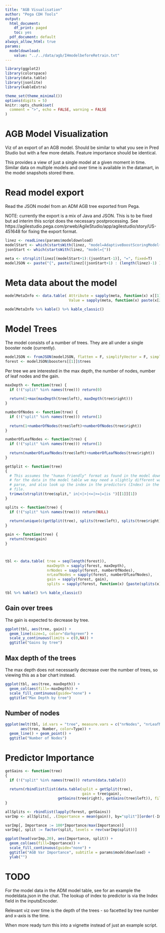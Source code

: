 ```yaml
---
title: "AGB Visualisation"
author: "Pega CDH Tools"
output:
  html_document:
    df_print: paged
    toc: yes
  pdf_document: default
always_allow_html: true
params:
  modeldownload:
    value: "../../data/agb/IHmodelbeforeRetrain.txt"
---
```


```r
library(ggplot2)
library(colorspace)
library(data.table)
library(jsonlite)
library(kableExtra)

theme_set(theme_minimal())
options(digits = 5)
knitr::opts_chunk$set(
  comment = ">", echo = FALSE, warning = FALSE
)
```

# AGB Model Visualization

Viz of an export of an AGB model. Should be similar to what you see in 
Pred Studio but with a few more details. Feature importance should
be identical.

This provides a view of just a single model at a given moment in time. Similar
data on multiple models and over time is available in the datamart, in the
model snapshots stored there.

# Read model export

Read the JSON model from an ADM AGB tree exported from Pega.

NOTE: currently the export is a mix of Java and JSON. This is to be fixed but
ad interim this script does the necessary postprocessing. See
https://agilestudio.pega.com/prweb/AgileStudio/app/agilestudio/story/US-451648
for fixing the export format.

```r
linez <- readLines(params$modeldownload)
modelStart <- which(startsWith(linez, "model=AdaptiveBoostScoringModel{"))
jsonStart <- which(startsWith(linez, "model={"))

meta <- strsplit(linez[(modelStart+1):(jsonStart-1)], "=", fixed=T)
modelJSON <- paste("{", paste(linez[(jsonStart+1) : (length(linez)-1) ], collapse = "\n"), "}")
```


# Meta data about the model

```r
modelMetaInfo <- data.table( Attribute = sapply(meta, function(x) x[[1]]), 
                             Value = sapply(meta, function(x) paste(x[2:length(x)], collapse=" = ")))

modelMetaInfo %>% kable() %>% kable_classic()
```

# Model Trees

The model consists of a number of trees. They are all under a single 
booster node (currently).

```r
modelJSON <- fromJSON(modelJSON, flatten = F, simplifyVector = F, simplifyDataFrame = F, simplifyMatrix = F)
forest <- modelJSON$boosters[[1]]$trees
```

Per tree we are interested in the max depth, the number of nodes,
number of leaf nodes and the gain.

```r
maxDepth <- function(tree) {
  if (!("split" %in% names(tree))) return(0)
  
  return(1+max(maxDepth(tree$left), maxDepth(tree$right)))
}

numberOfNodes <- function(tree) {
  if (!("split" %in% names(tree))) return(1)
  
  return(1+numberOfNodes(tree$left)+numberOfNodes(tree$right))
}

numberOfLeafNodes <- function(tree) {
  if (!("split" %in% names(tree))) return(1)
  
  return(numberOfLeafNodes(tree$left)+numberOfLeafNodes(tree$right))
}

getSplit <- function(tree)
{
  # This assumes the "human friendly" format as found in the model download,
  # for the data in the model table we may need a slightly different way to 
  # parse, and also look up the index in the predictors (Index) in the JSON
  # file.
  trimws(strsplit(tree$split," in|<|>|<=|>=|=|is ")[[1]][1])  
}

splits <- function(tree) {
  if (!("split" %in% names(tree))) return(NULL)
  
  return(unique(c(getSplit(tree), splits(tree$left), splits(tree$right))))
}

gain <- function(tree) {
  return(tree$gain)
}



tbl <- data.table( tree = seq(length(forest)),
                   maxDepth = sapply(forest, maxDepth),
                   nrNodes = sapply(forest, numberOfNodes),
                   nrLeafNodes = sapply(forest, numberOfLeafNodes),
                   gain = sapply(forest, gain),
                   splits = sapply(forest, function(x) {paste(splits(x), collapse=", ")}))

tbl %>% kable() %>% kable_classic()
```

## Gain over trees

The gain is expected to decrease by tree.

```r
ggplot(tbl, aes(tree, gain)) + 
  geom_line(size=1, color="darkgreen") +
  scale_y_continuous(limits = c(0,NA)) +
  ggtitle("Gains by tree")
```

## Max depth of the trees

The max depth does not necessarily decrease over the number of trees, so 
viewing this as a bar chart instead.

```r
ggplot(tbl, aes(tree, maxDepth)) + 
  geom_col(aes(fill=-maxDepth)) +
  scale_fill_continuous(guide="none") +
  ggtitle("Max Depth by tree")
```

## Number of nodes


```r
ggplot(melt(tbl, id.vars = "tree", measure.vars = c("nrNodes", "nrLeafNodes"), variable.name = "Type", value.name = "Number"), 
       aes(tree, Number, color=Type)) + 
  geom_line() + geom_point() +
  ggtitle("Number of Nodes")
```

# Predictor Importance

```r
getGains <- function(tree)
{
  if (!("split" %in% names(tree))) return(data.table())
  
  return(rbindlist(list(data.table(split = getSplit(tree),
                                   gain = tree$gain), 
                        getGains(tree$right), getGains(tree$left)), fill=T))
}

allSplits <- rbindlist(lapply(forest, getGains))
varImp <- allSplits[, .(Importance = mean(gain)), by="split"][order(-Importance)]

varImp[, Importance := 100*Importance/max(Importance)]
varImp[, split := factor(split, levels = rev(varImp$split))]

ggplot(head(varImp,20), aes(Importance, split)) + 
  geom_col(aes(fill=Importance)) +
  scale_fill_continuous(guide="none") +
  ggtitle("AGB Var Importance", subtitle = params$modeldownload) +
  ylab("")
```
# TODO

For the model data in the ADM model table, see for an example the modeldata.json
in the chat. The lookup of index to predictor is via the Index field in the 
inputsEncoder.

Relevant viz over time is the depth of the trees - so facetted by tree number
and x-axis is the time.

When more ready turn this into a vignette instead of just an example script.



